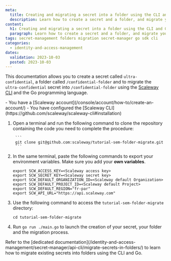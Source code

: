 ```yaml
---
meta:
  title: Creating and migrating a secret into a folder using the CLI and Go
  description: Learn how to create a secret and a folder, and migrate your secret into your folder with the CLI and Go
content:
  h1: Creating and migrating a secret into a folder using the CLI and Go
  paragraph: Learn how to create a secret and a folder, and migrate your secret into your folder with the CLI and Go
tags: secret-management folders migration secret-manager go sdk cli
categories:
  - identity-and-access-management
dates:
  validation: 2023-10-03
  posted: 2023-10-03
---
```


This documentation allows you to create a secret called `ultra-confidential`, a folder called `/confidential-folder` and to migrate the `ultra-confidential` secret into `/confidential-folder` using the [Scaleway CLI](https://github.com/scaleway/scaleway-cli#installation) and the Go programming language.

<Macro id="iam-requirements" />

<Message type="requirement">
- You have a [Scaleway account](/console/account/how-to/create-an-account/)
- You have configured the [Scaleway CLI](https://github.com/scaleway/scaleway-cli#installation)
</Message>

1. Open a terminal and run the following command to clone the repository containing the code you need to complete the procedure:

        ```
        git clone git@github.com:scaleway/tutorial-sem-folder-migrate.git
        ```

2. In the same terminal, paste the following commands to export your environment variables. Make sure you add your **own variables**.

    ```
    export SCW_ACCESS_KEY=<Scaleway access key>
    export SCW_SECRET_KEY=<Scaleway secret key>
    export SCW_DEFAULT_ORGANIZATION_ID=<Scaleway default Organization>
    export SCW_DEFAULT_PROJECT_ID=<Scaleway default Project>
    export SCW_DEFAULT_REGION="fr-par"
    export SCW_API_URL="https://api.scaleway.com"
    ```
3. Use the following command to access the `tutorial-sem-folder-migrate` directory:
    ```
    cd tutorial-sem-folder-migrate
    ```
4. Run `go run ./main.go` to launch the creation of your secret, your folder and the migration process.

<Message type="tip">
Refer to the [dedicated documentation](/identity-and-access-management/secret-manager/api-cli/migrate-secrets-in-folders/) to learn how to migrate existing secrets into folders using the CLI and Go.
</Message>